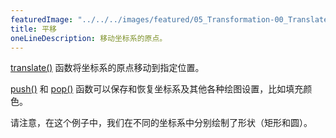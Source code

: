 ---
featuredImage: "../../../images/featured/05_Transformation-00_Translate-thumbnail.png"
title: 平移
oneLineDescription: 移动坐标系的原点。
---

<a href="/reference/#/p5/translate/">translate()</a> 函数将坐标系的原点移动到指定位置。

<a href="/reference/#/p5/push/">push()</a> 和 <a href="/reference/#/p5/pop/">pop()</a> 函数可以保存和恢复坐标系及其他各种绘图设置，比如填充颜色。

请注意，在这个例子中，我们在不同的坐标系中分别绘制了形状（矩形和圆）。